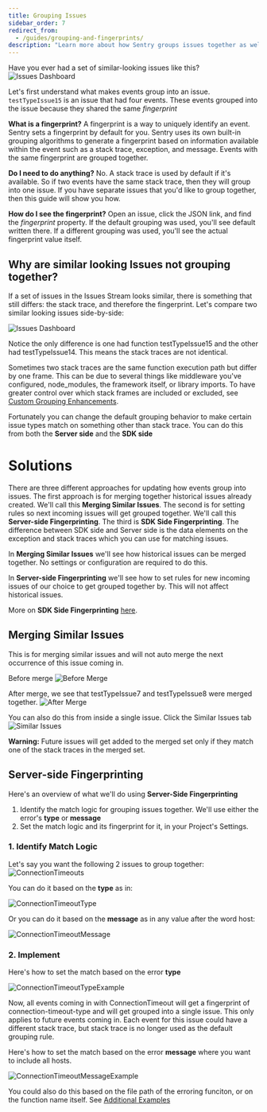 ```yaml
---
title: Grouping Issues
sidebar_order: 7
redirect_from:
  - /guides/grouping-and-fingerprints/
description: "Learn more about how Sentry groups issues together as well as different approaches for updating how events group into issues."
---
```


Have you ever had a set of similar-looking issues like this?
![Issues Dashboard](issues-dashboard.png)

Let's first understand what makes events group into an issue. `testTypeIssue15` is an issue that had four events. These events grouped into the issue because they shared the same _fingerprint_

**What is a fingerprint?**
A fingerprint is a way to uniquely identify an event. Sentry sets a fingerprint by default for you. Sentry uses its own built-in grouping algorithms to generate a fingerprint based on information available within the event such as a stack trace, exception, and message. Events with the same fingerprint are grouped together.

**Do I need to do anything?** No. A stack trace is used by default if it's available. So if two events have the same stack trace, then they will group into one issue. If you have separate issues that you'd like to group together, then this guide will show you how.

**How do I see the fingerprint?** Open an issue, click the JSON link, and find the _fingerprint_ property. If the default grouping was used, you'll see default written there. If a different grouping was used, you'll see the actual fingerprint value itself.

## Why are similar looking Issues not grouping together?

If a set of issues in the Issues Stream looks similar, there is something that still differs: the stack trace, and therefore the fingerprint. Let's compare two similar looking issues side-by-side:

![Issues Dashboard](issue-stacktraces-comparison.png)

Notice the only difference is one had function testTypeIssue15 and the other had testTypeIssue14. This means the stack traces are not identical.

Sometimes two stack traces are the same function execution path but differ by one frame. This can be due to several things like middleware you've configured, node_modules, the framework itself, or library imports. To have greater control over which stack frames are included or excluded, see [Custom Grouping Enhancements](/platform-redirect/?next=/data-management/event-grouping/grouping-enhancements/).

<Note><markdown>

Fortunately you can change the default grouping behavior to make certain issue types match on something other than stack trace. You can do this from both the **Server side** and the **SDK side**

</markdown></Note>

# Solutions

There are three different approaches for updating how events group into issues. The first approach is for merging together historical issues already created. We'll call this **Merging Similar Issues**. The second is for setting rules so next incoming issues will get grouped together. We'll call this **Server-side Fingerprinting**. The third is **SDK Side Fingerprinting**. The difference between SDK side and Server side is the data elements on the exception and stack traces which you can use for matching issues.

In **Merging Similar Issues** we'll see how historical issues can be merged together. No settings or configuration are required to do this.

In **Server-side Fingerprinting** we'll see how to set rules for new incoming issues of our choice to get grouped together by. This will not affect historical issues.

More on **SDK Side Fingerprinting** [here](/platform-redirect/?next=/data-management/event-grouping/sdk-fingerprinting/).

## Merging Similar Issues

This is for merging similar issues and will not auto merge the next occurrence of this issue coming in.

Before merge
![Before Merge](before-merge.png)

After merge, we see that testTypeIssue7 and testTypeIssue8 were merged together.
![After Merge](after-merge.png)

You can also do this from inside a single issue. Click the Similar Issues tab
![Similar Issues](similar-issues.png)

**Warning:** Future issues will get added to the merged set only if they match one of the stack traces in the merged set.

## Server-side Fingerprinting

Here's an overview of what we'll do using **Server-Side Fingerprinting**

1. Identify the match logic for grouping issues together. We'll use either the error's **type** or **message**
2. Set the match logic and its fingerprint for it, in your Project's Settings.

### 1. Identify Match Logic

Let's say you want the following 2 issues to group together:
![ConnectionTimeouts](connection-timeouts-2.png)

You can do it based on the **type** as in:

![ConnectionTimeoutType](connection-timeout-type.png)

Or you can do it based on the **message** as in any value after the word host:

![ConnectionTimeoutMessage](connection-timeout-message.png)

### 2. Implement

Here's how to set the match based on the error **type**

![ConnectionTimeoutTypeExample](connection-timeout-type-example.png)

Now, all events coming in with ConnectionTimeout will get a fingerprint of connection-timeout-type and will get grouped into a single issue. This only applies to future events coming in. Each event for this issue could have a different stack trace, but stack trace is no longer used as the default grouping rule.

Here's how to set the match based on the error **message** where you want to include all hosts.

![ConnectionTimeoutMessageExample](connection-timeout-message-example.png)

You could also do this based on the file path of the erroring funciton, or on the function name itself. See [Additional Examples](/platform-redirect/?next=/data-management/event-grouping/server-side-fingerprinting/#examples)
